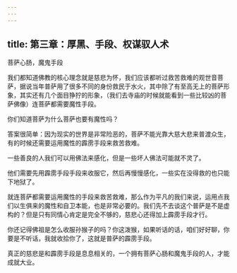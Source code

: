 ```yaml
---
---
---
```

title: 第三章：厚黑、手段、权谋驭人术
---



菩萨心肠，魔鬼手段

我们都知道佛教的核心理念就是慈悲为怀，我们应该都听过救苦救难的观世音菩萨，据说当年普萨用了很多不同的身份救民于水火，其中除了有至高无上的菩萨形象，其实还有几个面目狰狞的形象，（我们去寺庙的时候就能看到一些比较凶的菩萨佛像）连菩萨都需要魔性手段。

你们知道菩萨为什么菩萨也要有魔性吗？

答案很简单：因为现实的世界是非常险恶的，菩萨不能光靠大慈大悲来普渡众生，有的时候还需要运用魔性的霹雳手段来救苦救难。

一些善良的人我们可以用佛法来感化，但是一些坏人佛法可能就不灵了。

他们需要先用霹雳手段手段来收服它，然后再慢慢感化，一些实在没得救的也只能下地狱了。

就连菩萨都需要运用魔性的手段来救苦救难，那么作为平凡的我们来说，运用点我们以生俱来的魔性和自卫本能，也是非常必要的。我们先不去谈这个普萨是不是虚构的？但是只有同情心肯定是完全不够的，慈悲心还得加上霹雳手段才行。

你还记得佛祖是怎么收服孙猴子的吗？你这泼猴，如果听话的话，咱们好好聊，你要是不听话，我就收拾你了，这就是普萨的霹雳手段。

真正的慈悲是和霹雳手段是息息相关的，一个拥有菩萨心肠和魔鬼手段的人，才能成就大业。